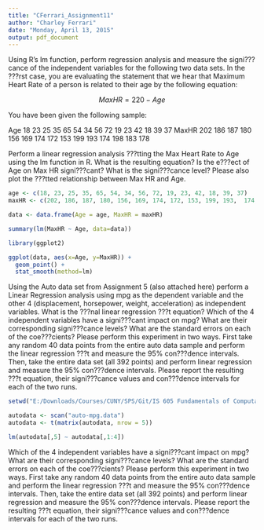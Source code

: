 ---
title: "CFerrari_Assignment11"
author: "Charley Ferrari"
date: "Monday, April 13, 2015"
output: pdf_document
---

Using R's lm function, perform regression analysis and measure the signi???cance of the independent
variables for the following two data sets. In the ???rst case, you are evaluating the statement that 
we hear that Maximum Heart Rate of a person is related to their age by the following equation:

$$ Max H R = 220 - Age $$

You have been given the following sample: 

Age   18  23  25  35  65  54  34  56  72  19  23  42  18  39  37 
MaxHR 202 186 187 180 156 169 174 172 153 199 193 174 198 183 178

Perform a linear regression analysis ???tting the Max Heart Rate to Age using the lm function in R. 
What is the resulting equation? Is the e???ect of Age on Max HR signi???cant? What is the signi???cance 
level? Please also plot the ???tted relationship between Max HR and Age. 

```{r}

age <- c(18, 23, 25, 35, 65, 54, 34, 56, 72, 19, 23, 42, 18, 39, 37)
maxHR <- c(202, 186, 187, 180, 156, 169, 174, 172, 153, 199, 193,  174, 198, 183, 178)

data <- data.frame(Age = age, MaxHR = maxHR)

summary(lm(MaxHR ~ Age, data=data))

library(ggplot2)

ggplot(data, aes(x=Age, y=MaxHR)) + 
  geom_point() +
  stat_smooth(method=lm)

```

Using the Auto data set from Assignment 5 (also attached here) perform a Linear Regression analysis 
using mpg as the dependent variable and the other 4 (displacement, horsepower, weight, acceleration) 
as independent variables. What is the ???nal linear regression ???t equation? Which of the 4 independent 
variables have a signi???cant impact on mpg? What are their corresponding signi???cance levels? What are 
the standard errors on each of the coe???cients? Please perform this experiment in two ways. First 
take any random 40 data points from the entire auto data sample and perform the linear regression ???t 
and measure the 95% con???dence intervals. Then, take the entire data set (all 392 points) and perform 
linear regression and measure the 95% con???dence intervals. Please report the resulting ???t equation, 
their signi???cance values and con???dence intervals for each of the two runs.

```{r}

setwd("E:/Downloads/Courses/CUNY/SPS/Git/IS 605 Fundamentals of Computational Mathematics/Assignment 11/assign11")

autodata <- scan("auto-mpg.data")
autodata <- t(matrix(autodata, nrow = 5))

lm(autodata[,5] ~ autodata[,1:4])

```

Which of the 4 independent  variables have a signi???cant impact on mpg? What are their corresponding 
signi???cance levels? What are  the standard errors on each of the coe???cients? Please perform this 
experiment in two ways. First take any random 40 data points from the entire auto data sample and 
perform the linear regression ???t and measure the 95% con???dence intervals. Then, take the entire data 
set (all 392 points) and perform linear regression and measure the 95% con???dence intervals. Please 
report the resulting ???t equation, their signi???cance values and con???dence intervals for each of the 
two runs.

```{r}


```